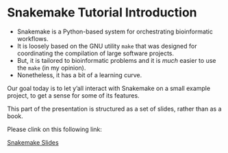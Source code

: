 #  Snakemake Tutorial Introduction {#snake}

- Snakemake is a Python-based system for orchestrating bioinformatic workflows.
- It is loosely based on the GNU utility `make` that was designed
for coordinating the compilation of large software projects.
- But, it is tailored to bioinformatic problems and it is _much_ easier
to use the `make` (in my opinion).
- Nonetheless, it has a bit of a learning curve.

Our goal today is to let y'all interact with Snakemake on a small
example project, to get a sense for some of its features.

This part of the presentation is structured as a set of slides,
rather than as a book.  

Please clink on this following link:

[Snakemake Slides](https://eriqande.github.io/nmfs-bioinf-2022/snake-slides.html)